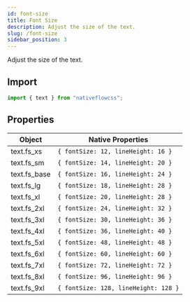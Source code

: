 ```yaml
---
id: font-size
title: Font Size
description: Adjust the size of the text.
slug: /font-size
sidebar_position: 3
---
```


Adjust the size of the text.

## Import

```js title="src/screens/Component.js"
import { text } from "nativeflowcss";
```

## Properties

<div class="scrollable-box">

| Object       | Native Properties               |
| ------------ | ------------------------------- |
| text.fs_xs     | `{ fontSize: 12, lineHeight: 16 }` |
| text.fs_sm     | `{ fontSize: 14, lineHeight: 20 }` |
| text.fs_base   | `{ fontSize: 16, lineHeight: 24 }` |
| text.fs_lg     | `{ fontSize: 18, lineHeight: 28 }` |
| text.fs_xl     | `{ fontSize: 20, lineHeight: 28 }` |
| text.fs_2xl    | `{ fontSize: 24, lineHeight: 32 }` |
| text.fs_3xl    | `{ fontSize: 30, lineHeight: 36 }` |
| text.fs_4xl    | `{ fontSize: 36, lineHeight: 40 }` |
| text.fs_5xl    | `{ fontSize: 48, lineHeight: 48 }` |
| text.fs_6xl    | `{ fontSize: 60, lineHeight: 60 }` |
| text.fs_7xl    | `{ fontSize: 72, lineHeight: 72 }` |
| text.fs_8xl    | `{ fontSize: 96, lineHeight: 96 }` |
| text.fs_9xl    | `{ fontSize: 128, lineHeight: 128 }` |

</div>
